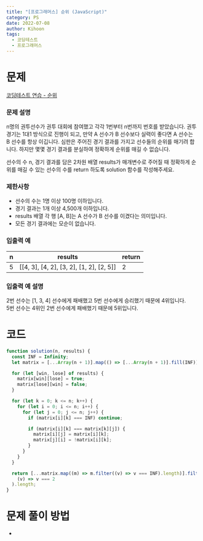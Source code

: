 ```yaml
---
title: "[프로그래머스] 순위 (JavaScript)"
category: PS
date: 2022-07-08
author: Kihoon
tags:
  - 코딩테스트
  - 프로그래머스
---
```


# 문제

[코딩테스트 연습 - 순위](https://school.programmers.co.kr/learn/courses/30/lessons/49191)

### 문제 설명

n명의 권투선수가 권투 대회에 참여했고 각각 1번부터 n번까지 번호를 받았습니다. 권투 경기는 1대1 방식으로 진행이 되고, 만약 A 선수가 B 선수보다 실력이 좋다면 A 선수는 B 선수를 항상 이깁니다. 심판은 주어진 경기 결과를 가지고 선수들의 순위를 매기려 합니다. 하지만 몇몇 경기 결과를 분실하여 정확하게 순위를 매길 수 없습니다.

선수의 수 n, 경기 결과를 담은 2차원 배열 results가 매개변수로 주어질 때 정확하게 순위를 매길 수 있는 선수의 수를 return 하도록 solution 함수를 작성해주세요.

### 제한사항

- 선수의 수는 1명 이상 100명 이하입니다.
- 경기 결과는 1개 이상 4,500개 이하입니다.
- results 배열 각 행 [A, B]는 A 선수가 B 선수를 이겼다는 의미입니다.
- 모든 경기 결과에는 모순이 없습니다.

### 입출력 예

| n   | results                                  | return |
| --- | ---------------------------------------- | ------ |
| 5   | [[4, 3], [4, 2], [3, 2], [1, 2], [2, 5]] | 2      |

### 입출력 예 설명

2번 선수는 [1, 3, 4] 선수에게 패배했고 5번 선수에게 승리했기 때문에 4위입니다. <br/>
5번 선수는 4위인 2번 선수에게 패배했기 때문에 5위입니다.

# 코드

```jsx
function solution(n, results) {
  const INF = Infinity;
  let matrix = [...Array(n + 1)].map(() => [...Array(n + 1)].fill(INF));

  for (let [win, lose] of results) {
    matrix[win][lose] = true;
    matrix[lose][win] = false;
  }

  for (let k = 0; k <= n; k++) {
    for (let i = 0; i <= n; i++) {
      for (let j = 0; j <= n; j++) {
        if (matrix[i][k] === INF) continue;

        if (matrix[i][k] === matrix[k][j]) {
          matrix[i][j] = matrix[i][k];
          matrix[j][i] = !matrix[i][k];
        }
      }
    }
  }

  return [...matrix.map((m) => m.filter((v) => v === INF).length)].filter(
    (v) => v === 2
  ).length;
}
```

# 문제 풀이 방법

-
